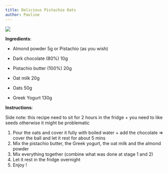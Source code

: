 ```yaml
---
title: Delicious Pistachio Oats
author: Pauline
---
```


![](images/PistachioOat.png)

**Ingredients**:

-   Almond powder 5g or Pistachio (as you wish)

-   Dark chocolate (80%) 10g

-   Pistachio butter (100%) 20g

-   Oat milk 20g

-   Oats 50g

-   Greek Yogurt 130g

**Instructions**:

Side note: this recipe need to sit for 2 hours in the fridge + you need to like seeds otherwise it might be problematic

1.  Pour the oats and cover it fully with boiled water + add the chocolate =\> cover the ball and let it rest for about 5 mins
2.  Mix the pistachio butter, the Greek yogurt, the oat milk and the almond powder
3.  Mix everything together (combine what was done at stage 1 and 2)
4.  Let it rest in the fridge overnight
5.  Enjoy !
